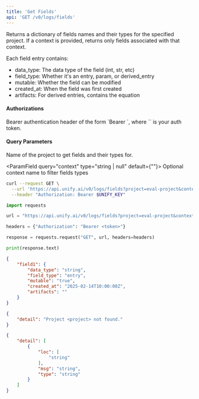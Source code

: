 ```yaml
---
title: 'Get Fields'
api: 'GET /v0/logs/fields'
---
```

Returns a dictionary of fields names and their types for the specified project.
If a context is provided, returns only fields associated with that context.

Each field entry contains:
- data_type: The data type of the field (int, str, etc)
- field_type: Whether it's an entry, param, or derived_entry
- mutable: Whether the field can be modified
- created_at: When the field was first created
- artifacts: For derived entries, contains the equation

#### Authorizations

<ParamField header="Authorization" type="string" required="true">
  Bearer authentication header of the form `Bearer <token>`, where `<token>` is your auth token.
</ParamField>

#### Query Parameters

<ParamField query="project" type="string" required="true">
Name of the project to get fields and their types for.
</ParamField>

<ParamField query="context" type="string | null"  default={""}>
Optional context name to filter fields types
</ParamField>

<RequestExample>

```bash cURL
curl --request GET \
  --url 'https://api.unify.ai/v0/logs/fields?project=eval-project&context=training' \
  --header "Authorization: Bearer $UNIFY_KEY"
```

```python Python
import requests

url = "https://api.unify.ai/v0/logs/fields?project=eval-project&context=training"

headers = {"Authorization": "Bearer <token>"}

response = requests.request("GET", url, headers=headers)

print(response.text)
```

</RequestExample>
<ResponseExample>

```json 200
{
    "field1": {
        "data_type": "string",
        "field_type": "entry",
        "mutable": "true",
        "created_at": "2025-02-14T10:00:00Z",
        "artifacts": ""
    }
}
```

```json 404
{
    "detail": "Project <project> not found."
}
```

```json 422
{
    "detail": [
        {
            "loc": [
                "string"
            ],
            "msg": "string",
            "type": "string"
        }
    ]
}
```

</ResponseExample>
